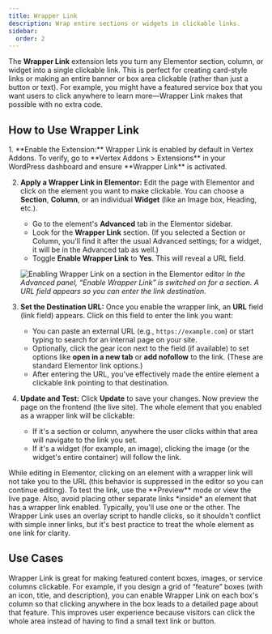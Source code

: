 ```yaml
---
title: Wrapper Link
description: Wrap entire sections or widgets in clickable links.
sidebar:
  order: 2
---
```



The **Wrapper Link** extension lets you turn any Elementor section, column, or widget into a single clickable link. This is perfect for creating card-style links or making an entire banner or box area clickable (rather than just a button or text). For example, you might have a featured service box that you want users to click anywhere to learn more—Wrapper Link makes that possible with no extra code.

## How to Use Wrapper Link

<Steps>
1. **Enable the Extension:** Wrapper Link is enabled by default in Vertex Addons. To verify, go to **Vertex Addons > Extensions** in your WordPress dashboard and ensure **Wrapper Link** is activated.

2. **Apply a Wrapper Link in Elementor:** Edit the page with Elementor and click on the element you want to make clickable. You can choose a **Section**, **Column**, or an individual **Widget** (like an Image box, Heading, etc.).
   - Go to the element's **Advanced** tab in the Elementor sidebar.
   - Look for the **Wrapper Link** section. (If you selected a Section or Column, you'll find it after the usual Advanced settings; for a widget, it will be in the Advanced tab as well.)
   - Toggle **Enable Wrapper Link** to **Yes**. This will reveal a URL field.

   ![Enabling Wrapper Link on a section in the Elementor editor](https://cdn.webilia.com/u/d/2025/08/vertex-wrapper-link.png)
   *In the Advanced panel, “Enable Wrapper Link” is switched on for a section. A URL field appears so you can enter the link destination.* 

3. **Set the Destination URL:** Once you enable the wrapper link, an **URL** field (link field) appears. Click on this field to enter the link you want:
   - You can paste an external URL (e.g., `https://example.com`) or start typing to search for an internal page on your site.
   - Optionally, click the gear icon next to the field (if available) to set options like **open in a new tab** or **add nofollow** to the link. (These are standard Elementor link options.)
   - After entering the URL, you've effectively made the entire element a clickable link pointing to that destination.

4. **Update and Test:** Click **Update** to save your changes. Now preview the page on the frontend (the live site). The whole element that you enabled as a wrapper link will be clickable:
   - If it's a section or column, anywhere the user clicks within that area will navigate to the link you set.
   - If it's a widget (for example, an image), clicking the image (or the widget's entire container) will follow the link.
</Steps>

<Aside type="note">
While editing in Elementor, clicking on an element with a wrapper link will not take you to the URL (this behavior is suppressed in the editor so you can continue editing). To test the link, use the **Preview** mode or view the live page. Also, avoid placing other separate links *inside* an element that has a wrapper link enabled. Typically, you'll use one or the other. The Wrapper Link uses an overlay script to handle clicks, so it shouldn't conflict with simple inner links, but it's best practice to treat the whole element as one link for clarity.
</Aside>

## Use Cases
Wrapper Link is great for making featured content boxes, images, or service columns clickable. For example, if you design a grid of “feature” boxes (with an icon, title, and description), you can enable Wrapper Link on each box's column so that clicking anywhere in the box leads to a detailed page about that feature. This improves user experience because visitors can click the whole area instead of having to find a small text link or button.